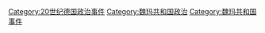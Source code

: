 [[Category:20世纪德国政治事件|Category:20世纪德国政治事件]]
[[Category:魏玛共和国政治|Category:魏玛共和国政治]]
[[Category:魏玛共和国事件|Category:魏玛共和国事件]]